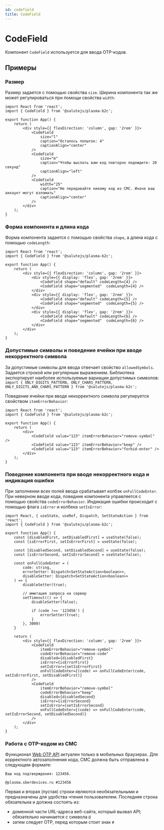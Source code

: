 ```yaml
---
id: codefield
title: CodeField
---
```



# CodeField
Компонент `CodeField` используется для ввода OTP-кодов.

<Description name="CodeField" />
<PropsTable name="CodeField" />

## Примеры

### Размер
Размер задается с помощью свойства `size`. 
Ширина компонента так же может регулироваться при помощи свойства `width`:

```tsx live
import React from 'react';
import { CodeField } from '@salutejs/plasma-b2c';

export function App() {
    return (
        <div style={{ flexDirection: 'column', gap: '2rem' }}>
            <CodeField
                size="l"
                caption="Осталось попыток: 4"
                captionAlign="center"
            />
            <CodeField
                size="m"
                caption="Чтобы выслать вам код повторно подождите: 20 секунд"
                captionAlign="left"
            />
            <CodeField 
                width="25"
                caption="Не передавайте никому код из СМС. Иначе ваш аккаунт могут взломать"
                captionAlign="center"
            />
        </div>
    );
}
```

### Форма компонента и длина кода
Форма компонента задается с помощью свойства `shape`, а длина кода с помощью `codeLength`:

```tsx live
import React from 'react';
import { CodeField } from '@salutejs/plasma-b2c';

export function App() {
    return (
        <div style={{ flexDirection: 'column', gap: '2rem' }}>
            <div style={{ display: 'flex', gap: '2rem' }}>
                <CodeField shape="default" codeLength={4} />
                <CodeField shape="segmented"  codeLength={4} />
            </div>
            <div style={{ display: 'flex', gap: '2rem' }}>
                <CodeField shape="default" codeLength={5} />
                <CodeField shape="segmented"  codeLength={5} />
            </div>
            <div style={{ display: 'flex', gap: '2rem' }}>
                <CodeField shape="default" codeLength={6} />
                <CodeField shape="segmented"  codeLength={6} />
            </div>
        </div>
    );
}
```

### Допустимые символы и поведение ячейки при вводе некорректного символа
За допустимые символы для ввода отвечает свойство `allowedSymbols`. Задается строкой или регулярным выражением.
Библиотека экспортирует наиболее используемые вариации допустимых символов:
`import { ONLY_DIGITS_PATTERN, ONLY_CHARS_PATTERN, ONLY_DIGITS_AND_CHARS_PATTERN } from '@salutejs/plasma-b2c';`

Поведение ячейки при вводе некорректного символа регулируется свойством `itemErrorBehavior`:

```tsx live
import React from 'react';
import { CodeField } from '@salutejs/plasma-b2c';

export function App() {
    return (
        <div>
            <CodeField value="123" itemErrorBehavior="remove-symbol" />
            <CodeField value="123" itemErrorBehavior="keep" />
            <CodeField value="123" itemErrorBehavior="forbid-enter" />
        </div>
    );
}
```

### Поведение компонента при вводе некорректного кода и индикация ошибки
При заполнении всех полей ввода срабатывает колбэк `onFullCodeEnter`. 
При неверном вводе кода, поведние компонента управляется с помощью свойства `codeErrorBehavior`. 
Индикация ошибки происходит с помощью флага `isError` и колбека `setIsError`:

```tsx live
import React, { useState, useRef, Dispatch, SetStateAction } from 'react';
import { CodeField } from '@salutejs/plasma-b2c';

export function App() {
    const [disabledFirst, setDisabledFirst] = useState(false);
    const [isErrorFirst, setIsErrorFirst] = useState(false);
    
    const [disabledSecond, setDisabledSecond] = useState(false);
    const [isErrorSecond, setIsErrorSecond] = useState(false);

    const onFullCodeEnter = (
        code: string,
        errorSetter: Dispatch<SetStateAction<boolean>>,
        disableSetter: Dispatch<SetStateAction<boolean>>
    ) => {
        disableSetter(true);

        // имитация запроса на сервер
        setTimeout(() => {
            disableSetter(false);

            if (code !== '123456') {
                errorSetter(true);
            }
        }, 3000)
    }

    return (
        <div style={{ flexDirection: 'column', gap: '2rem' }}>
            <CodeField
                itemErrorBehavior="remove-symbol"
                codeErrorBehavior="remove-code"
                disabled={disabledFirst}
                isError={isErrorFirst}
                setIsError={setIsErrorFirst}
                onFullCodeEnter={(code) => onFullCodeEnter(code, setIsErrorFirst, setDisabledFirst)}
            />
            <CodeField
                itemErrorBehavior="remove-symbol"
                codeErrorBehavior="keep"
                disabled={disabledSecond}
                isError={isErrorSecond}
                setIsError={setIsErrorSecond}
                onFullCodeEnter={(code) => onFullCodeEnter(code, setIsErrorSecond, setDisabledSecond)}
            />
        </div>
    );
}
```

### Работа с OTP-кодом из СМС
Функционал [Web OTP API](https://developer.mozilla.org/en-US/docs/Web/API/WebOTP_API) актуален только в мобильных браузерах. 
Для корректного автозаполнения кода, СМС должна быть отправлена в следующем формате:
```
Ваш код подтверждения: 123456.

@plasma.sberdevices.ru #123456
```

Первая и вторая (пустая) строки являются необязательными и предназначены для удобства чтения пользователем.
Последняя строка обязательна и должна состоять из:
- доменной части URL-адреса веб-сайта, который вызвал API; обязательно начинается с символа `@`
- затем следует OTP, перед которым стоит знак `#`